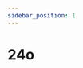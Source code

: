 ```yaml
---
sidebar_position: 1
---
```


<Snowfall snowflakeCount={200} color="silver" />

# 24o

<Table
  header={['Datum', 'Thema', 'Inhalt']}
  compact
  selectable
  rows={[
    { cells: ['16.08.2021', 'Netzwerke', 'Schichtenmodell, TCP/IP-Schichtenmodell'] },
    { cells: ['23.08.2021', 'Netzwerke', 'Codierung, IP-Adresse'] },
    { cells: ['30.08.2021', 'Netzwerke', 'Routing & DNS'] },
    { cells: ['06.09.2021', 'Netzwerke', 'Protokolle, World Wide Web']},
    { cells: ['13.09.2021', 'Netzwerke', 'Workshop'] },
    { cells: ['20.09.2021', 'Netzwerke', 'Test'], type: 'test' },
    { cells: ['27.09.2021', 'Umweltwoche', ''], type: 'holiday' },
    { cells: ['04.10.2021', 'Herbstferien', ''], type: 'holiday' },
    { cells: ['11.10.2021', 'Herbstferien', ''], type: 'holiday' },
    { cells: ['18.10.2021', 'Herbstferien', ''], type: 'holiday' },
    { cells: ['25.10.2021', 'Kryptologie', 'Antike Verschlüsselungsverfahren'] },
    { cells: ['01.11.2021', 'Kryptologie', 'Symmetrische Verschlüsselung'] },
    { cells: ['08.11.2021', 'Kryptologie', "Semaine d'études"], type: 'holiday' },
    { cells: ['15.11.2021', 'Kryptologie', 'Asymmetrische Verschlüsselung'] },
    { cells: ['22.11.2021', 'Kryptologie', 'Hashfunktion'] },
    { cells: ['29.11.2021', 'Kryptologie', 'Digitale Signaturen'] },
    { cells: ['06.12.2021', 'Kryptologie', 'Kryptologie im Alltag'] },
    { cells: ['13.12.2021', 'Kryptologie', 'Test'], type: 'test' },
    { cells: ['20.12.2021', 'Kryptologie', 'Steganographie oder Funktionsweise Corona Tracing'] },
    { cells: ['27.12.2021', 'Winterferien', ''], type: 'holiday' },
    { cells: ['03.01.2022', 'Winterferien', ''], type: 'holiday' },
    { cells: ['10.01.2022', 'Datenbanken', ''] },
    { cells: ['17.01.2022', 'Datenbanken', ''] },
    { cells: ['19.01.2022', 'Notenschluss', ''], type: 'event' },
    { cells: ['24.01.2022', 'Datenbanken', ''] }
  ]}
/>